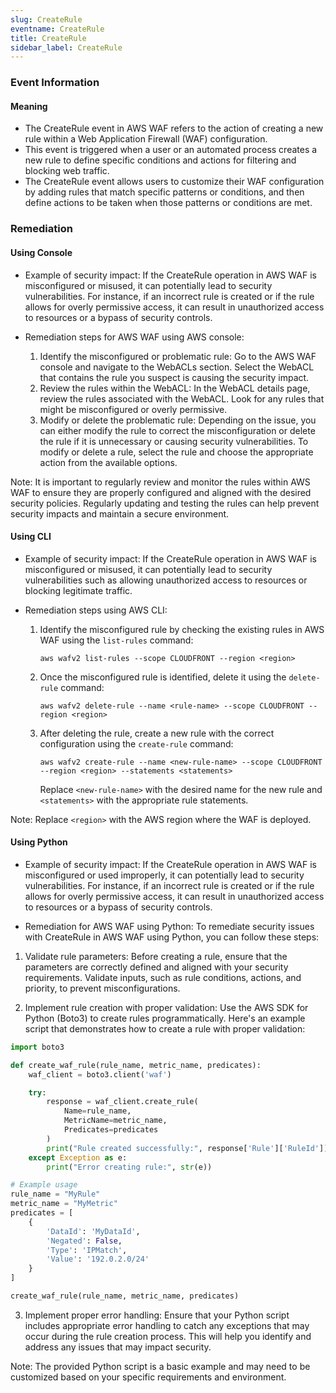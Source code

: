 ```yaml
--- 
slug: CreateRule
eventname: CreateRule
title: CreateRule
sidebar_label: CreateRule
---
```

                       
### Event Information

#### Meaning

- The CreateRule event in AWS WAF refers to the action of creating a new rule within a Web Application Firewall (WAF) configuration.
- This event is triggered when a user or an automated process creates a new rule to define specific conditions and actions for filtering and blocking web traffic.
- The CreateRule event allows users to customize their WAF configuration by adding rules that match specific patterns or conditions, and then define actions to be taken when those patterns or conditions are met.

### Remediation

#### Using Console

- Example of security impact: If the CreateRule operation in AWS WAF is misconfigured or misused, it can potentially lead to security vulnerabilities. For instance, if an incorrect rule is created or if the rule allows for overly permissive access, it can result in unauthorized access to resources or a bypass of security controls.

- Remediation steps for AWS WAF using AWS console:
  1. Identify the misconfigured or problematic rule: Go to the AWS WAF console and navigate to the WebACLs section. Select the WebACL that contains the rule you suspect is causing the security impact.
  2. Review the rules within the WebACL: In the WebACL details page, review the rules associated with the WebACL. Look for any rules that might be misconfigured or overly permissive.
  3. Modify or delete the problematic rule: Depending on the issue, you can either modify the rule to correct the misconfiguration or delete the rule if it is unnecessary or causing security vulnerabilities. To modify or delete a rule, select the rule and choose the appropriate action from the available options.

Note: It is important to regularly review and monitor the rules within AWS WAF to ensure they are properly configured and aligned with the desired security policies. Regularly updating and testing the rules can help prevent security impacts and maintain a secure environment.

#### Using CLI

- Example of security impact: If the CreateRule operation in AWS WAF is misconfigured or misused, it can potentially lead to security vulnerabilities such as allowing unauthorized access to resources or blocking legitimate traffic.

- Remediation steps using AWS CLI:
  1. Identify the misconfigured rule by checking the existing rules in AWS WAF using the `list-rules` command:
     ```
     aws wafv2 list-rules --scope CLOUDFRONT --region <region>
     ```
  2. Once the misconfigured rule is identified, delete it using the `delete-rule` command:
     ```
     aws wafv2 delete-rule --name <rule-name> --scope CLOUDFRONT --region <region>
     ```
  3. After deleting the rule, create a new rule with the correct configuration using the `create-rule` command:
     ```
     aws wafv2 create-rule --name <new-rule-name> --scope CLOUDFRONT --region <region> --statements <statements>
     ```
     Replace `<new-rule-name>` with the desired name for the new rule and `<statements>` with the appropriate rule statements.

Note: Replace `<region>` with the AWS region where the WAF is deployed.

#### Using Python

- Example of security impact: If the CreateRule operation in AWS WAF is misconfigured or used improperly, it can potentially lead to security vulnerabilities. For instance, if an incorrect rule is created or if the rule allows for overly permissive access, it can result in unauthorized access to resources or a bypass of security controls.

- Remediation for AWS WAF using Python: To remediate security issues with CreateRule in AWS WAF using Python, you can follow these steps:

1. Validate rule parameters: Before creating a rule, ensure that the parameters are correctly defined and aligned with your security requirements. Validate inputs, such as rule conditions, actions, and priority, to prevent misconfigurations.

2. Implement rule creation with proper validation: Use the AWS SDK for Python (Boto3) to create rules programmatically. Here's an example script that demonstrates how to create a rule with proper validation:

```python
import boto3

def create_waf_rule(rule_name, metric_name, predicates):
    waf_client = boto3.client('waf')

    try:
        response = waf_client.create_rule(
            Name=rule_name,
            MetricName=metric_name,
            Predicates=predicates
        )
        print("Rule created successfully:", response['Rule']['RuleId'])
    except Exception as e:
        print("Error creating rule:", str(e))

# Example usage
rule_name = "MyRule"
metric_name = "MyMetric"
predicates = [
    {
        'DataId': 'MyDataId',
        'Negated': False,
        'Type': 'IPMatch',
        'Value': '192.0.2.0/24'
    }
]

create_waf_rule(rule_name, metric_name, predicates)
```

3. Implement proper error handling: Ensure that your Python script includes appropriate error handling to catch any exceptions that may occur during the rule creation process. This will help you identify and address any issues that may impact security.

Note: The provided Python script is a basic example and may need to be customized based on your specific requirements and environment.


 